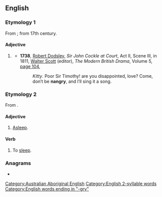 ==English==

===Etymology 1===
From {{m|en|angry}}; from 17th century.

====Adjective====
{{en-adj}}

# {{lb|en|rare}} {{alternative form of|angry|lang=en}}
#* '''1738''', [[w:Robert Dodsley|Robert Dodsley]], ''Sir John Cockle at Court'', Act II, Scene III, in 1811, [[w:Walter Scott|Walter Scott]] (editor), ''The Modern British Drama'', Volume 5, [http://books.google.com.au/books?id=0VcIAQAAIAAJ&pg=PA104&dq=%22nangry%22+-intitle:%22%22+-inauthor:%22%22&hl=en&sa=X&ei=UQm6T4znGYW3iQfXwIyFCQ&redir_esc=y#v=onepage&q=%22nangry%22%20-intitle%3A%22%22%20-inauthor%3A%22%22&f=false page 104],
#*: ''Kitty''. Poor Sir Timothy! are you disappointed, love? Come, don′t be '''nangry''', and I′ll sing it a song.

===Etymology 2===
From {{etyl|xdk|en}} {{m|xdk|nan-ga-rai||to sleep}}.

====Adjective====
{{en-adj|-}}

# {{lb|en|obsolete|Australian Aboriginal}} [[asleep|Asleep]].

====Verb====
{{head|en|verb}}

# {{lb|en|obsolete|Australian Aboriginal}} To [[sleep]].

[[Category:Australian Aboriginal English]]

===Anagrams===
* {{anagrams|en|Granny|granny}}

[[Category:English 2-syllable words]]
[[Category:English words ending in "-gry"]]